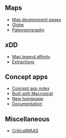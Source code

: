 
<PageHeader title="Development" showLogo></PageHeader>

## Maps

- [Map development pages](/dev/map)
- [Globe](/dev/globe)
- [Paleogeography](/dev/paleo)


## xDD

- [Map legend affinity](/dev/map/legend-affinity)
- [Extractions](/integrations/xdd/extractions)

## Concept apps

- [Concept app index](/dev/concepts)
- [Built with Macrostrat](/dev/test-site/about)
- [New homepage](/dev/test-site/main-page)
- [Documentation](/dev/docs)

## Miscellaneous

- [CriticalMAAS](/integrations/criticalmaas)

